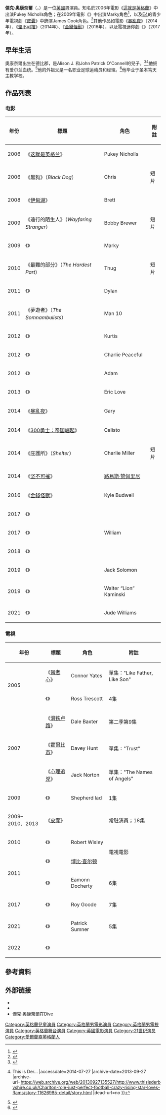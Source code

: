 {{noteTA
|G1=Show
|G2=Show
|T=zh-cn:杰克·奥康奈尔 (演员); zh-hk:積·奧干奴; zh-tw:傑克·歐康納; zh-hant:傑克·奧康奈爾 (演員);
|1=zh-cn:杰克; zh-hk:積; zh-tw:傑克; zh-hant:傑克;
|2=zh-cn:奥康奈尔; zh-hk:奧干奴; zh-tw:歐康納; zh-hant:奧康奈爾;
|3=zh-cn:电影节; zh-hk:電影節; zh-tw:影展;
|4=zh-tw:永不屈服; zh-hk:非凡生命歷; zh-cn:坚不可摧;
|5=zh-tw:300壯士：帝國崛起; zh-hk:戰狼300：帝國崛起; zh-cn:300勇士：帝国崛起;
}}
{{Infobox entertainer
| type                  = 男演員
| name                  = 傑克·歐康納
| foreignname           = {{lang|en|Jack O'Connell}}
| image                 = Jack_O%27Connell_2014_(cropped).jpg
| caption               = 歐康納出席2014年11月的《[[坚不可摧|坚不可摧]]》首映禮
| birthname             =
| birth_date            = {{birth date and age|1990|8|1}}
| birth_place           = [[英格兰|英格兰]][[德比_(英格蘭)|德比]]
| nationality           = 英國
| occupation            = 演员
| yearsactive           = 2005年至今
| baftaawards           = '''[[英国电影学院奖新星奖|新星奖]]'''<br>2015年
}}
'''傑克·奧康奈爾'''（{{lang-en|Jack O'Connell}}，{{bd|1990年|8月1日|catIdx=O}}）是一位[[英國|英國]]男演員。知名於2006年電影《[[這就是英格蘭|這就是英格蘭]]》中出演Pukey Nicholls角色；在2009年電影《{{le|哈里·布朗 (電影)|Harry Brown (film)|哈里·布朗}}》中出演Marky角色<ref>{{Cite web |url=http://www.empireonline.com/news/feed.asp?NID=24154 |title=Empireonline.com |accessdate=2014-08-18 |archive-date=2012-11-16 |archive-url=https://web.archive.org/web/20121116185002/http://www.empireonline.com/news/feed.asp?NID=24154 |dead-url=no }}</ref>，以及[[E4_(電視頻道)|E4]]的青少年電視劇《[[皮囊|皮囊]]》中飾演James Cook角色。<ref>{{cite web |url=http://www.e4.com/blog/skins-news/post/1oeekau7cvjrbgdtt0cmsg/view.e4?comments-range=6-10&anchor=comment |title=skins – fourth series just announced! – Skins news – E4.com – skins |publisher=E4.com |date=2009-03-12 |accessdate=2009-04-19 |deadurl=yes |archiveurl=https://web.archive.org/web/20090316053718/http://www.e4.com/blog/skins-news/post/1oeekau7cvjrbgdtt0cmsg/view.e4?comments-range=6-10&anchor=comment |archivedate=2009-03-16 }}</ref>其他作品如電影《[[暴亂夜|暴亂夜]]》（2014年）、《[[坚不可摧|坚不可摧]]》（2014年）、《[[金錢怪獸|金錢怪獸]]》（2016年），以及電視迷你劇《{{le|無神之境|Godless (miniseries)}}》（2017年）。

==早年生活==
奧康奈爾出生在德比郡，是Alison J. 和John Patrick O'Connell的兒子。<ref name=Independent>{{cite news| first=Shane| last=Meadows| title=The Brit pack of UK cinema| url=http://www.independent.co.uk/arts-entertainment/films/features/the-brit-pack-of-uk-cinema-445773.html| publisher=[[The_Independent|The Independent]]| accessdate=2008-11-12| location=London| date=2007-04-22| archive-date=2009-05-11| archive-url=https://web.archive.org/web/20090511032640/http://www.independent.co.uk/arts-entertainment/films/features/the-brit-pack-of-uk-cinema-445773.html| dead-url=no}}</ref><ref>{{Cite web |url=http://www.thisisderbyshire.co.uk/Charlton-role-just-perfect-football-crazy-rising-star-loves-Rams/story-11626985-detail/story.html |title=WITH a passion for football running through his veins, clinching the role of Bobby Charlton in BBC's United was a dream come true for Derby actor Jack O'Connell. {{!}} This is Der...<!-- Bot generated title --> |accessdate=2014-07-27 |archive-date=2013-09-27 |archive-url=https://web.archive.org/web/20130927135527/http://www.thisisderbyshire.co.uk/Charlton-role-just-perfect-football-crazy-rising-star-loves-Rams/story-11626985-detail/story.html |dead-url=no }}</ref>他拥有爱尔兰血统。<ref>{{Cite web |url=http://www.digitalspy.co.uk/tv/tubetalk/a308839/jack-oconnell-the-runaway.html |title=Jack O'Connell ('The Runaway') – TV Interview – Digital Spy<!-- Bot generated title --> |accessdate=2014-08-18 |archive-date=2015-09-25 |archive-url=https://web.archive.org/web/20150925005130/http://www.digitalspy.co.uk/tv/tubetalk/a308839/jack-oconnell-the-runaway.html |dead-url=no }}</ref>他的外祖父是一名职业足球运动员和经理。<ref>{{cite news | url=http://www.telegraph.co.uk/culture/tvandradio/8467276/A-moving-BBC-drama-reunites-the-Busby-Babes.html | location=London | work=The Daily Telegraph | first=Olly | last=Grant | title=A moving BBC drama reunites the Busby Babes | date=2011-04-21 | accessdate=2014-08-18 | archive-date=2020-10-23 | archive-url=https://web.archive.org/web/20201023232404/https://www.telegraph.co.uk/culture/tvandradio/8467276/A-moving-BBC-drama-reunites-the-Busby-Babes.html | dead-url=no }}</ref>他毕业于圣本笃天主教学校。

==作品列表==
===电影===
{| class="wikitable sortable"
|-
! 年份
! 標題
! 角色
! class="unsortable" | 附註
|-
| 2006
| 《[[这就是英格兰|这就是英格兰]]》
| Pukey Nicholls 
| 
|-
| 2006 
| 《黑狗》（''Black Dog''）
| Chris
| 短片
|-
| 2008
| 《[[伊甸湖|伊甸湖]]》
| Brett
|
|-
| 2009
| 《遠行的陌生人》（''Wayfaring Stranger''）
| Bobby Brewer
| 短片
|-
| 2009 
| 《{{le|哈里·布朗 (電影)|Harry Brown (film)|哈里·布朗}}》
| Marky
| 
|-
| 2010
| 《最難的部分》（''The Hardest Part''） 
| Thug
| 短片
|-
| 2011
| 《{{le|周末狂欢 (电影)|Weekender (film)|周末狂欢}}》
| Dylan
| 
|-
| 2011
| 《夢遊者》（''The Somnambulists''）
| Man 10 
| 
|-
| 2012
| 《{{le|高樓驚魂|Tower Block (film)}}》
| Kurtis
| 
|-
| 2012
| 《{{le|皮斯弗爾大兵|Private Peaceful (film)}}》
| Charlie Peaceful
| 
|-
| 2012
| 《{{le|礙事者|The Liability}}》
| Adam
| 
|-
| 2013
| 《{{le|超危險人物|Starred Up}}》
| Eric Love
| 
|-
| 2014
| 《[[暴亂夜|暴亂夜]]》
| Gary
| 
|-
| 2014
| 《[[300勇士：帝国崛起|300勇士：帝国崛起]]》
| Calisto
| 
|-
| 2014
| 《庇護所》（''Shelter''）
| Charlie Miller
| 短片
|-
| 2014
| 《[[坚不可摧|坚不可摧]]》
| [[路易斯·赞佩里尼|路易斯·赞佩里尼]]
| 
|-
| 2016
| 《[[金錢怪獸|金錢怪獸]]》
| Kyle Budwell
| 
|-
| 2017
| 《{{le|惡棍追殺令|The Man with the Iron Heart (film)}}》
| {{le|揚·庫比什|Jan Kubiš}}
| 
|-
| 2017
| 《{{le|慾望鬱金香|Tulip Fever}}》
| William
| 
|-
| 2018
| 《{{le|火的考驗 (2018年電影)|Trial by Fire (2018 film)|火的考驗}}》
| {{le|卡麥隆·托德·威靈漢|Cameron Todd Willingham}}
| 
|-
| 2019
| 《{{le|茜寶 (電影)|Seberg|茜寶}}》
| Jack Solomon
| 
|-
| 2019
| 《{{le|叢林之地|Jungleland (film)}}》
| Walter “Lion” Kaminski
| 
|-
| 2021
| 《{{le|愛在遺忘蔓延時|Little Fish (2021 film)}}》
| Jude Williams
| 
|}

===電視===
{| class="wikitable sortable"
|-
! 年份
! 標題
! 角色
! class="unsortable" | 附註
|-
| rowspan=2|2005 
| 《[[醫者心|醫者心]]》
| Connor Yates 
| 單集："Like Father, Like Son"
|-
| 《{{le|舊日火焰|The Bill}}》
| Ross Trescott 
| 4集
|-
| rowspan=3|2007 
| 《[[滑铁卢路|滑铁卢路]]》
| Dale Baxter 
| 第二季第9集
|-
| 《[[霍爾比市|霍爾比市]]》
| Davey Hunt 
| 單集："Trust"
|-
| 《[[心理追兇|心理追兇]]》
| Jack Norton
| 單集："The Names of Angels"
|-
| 2009 
| 《{{le|呼嘯山莊 (2009年電視特輯)|Wuthering Heights (2009 TV serial)|呼嘯山莊}}》
| Shepherd lad
| 1集
|-
| 2009–2010、2013
| 《[[皮囊|皮囊]]》
| {{le|詹姆斯·庫克 (皮囊)|James Cook (Skins)|詹姆斯·庫克}}
| 常駐演員；18集
|-
| 2010 
| 《{{le|潛水 (電視劇)|Dive (TV series)|潛水}}》
| Robert Wisley 
| rowspan=2| 電視電影
|-
| rowspan=2|2011 
| 《{{le|曼聯重生|United (2011 film)}}》
| [[博比·查尔顿|博比·查尔顿]] 
|-
| 《{{le|逃色情劫|The Runaway (TV series)}}》
| Eamonn Docherty
| 6集
|-
| 2017
| 《{{le|無神之境|Godless (miniseries)}}》
| Roy Goode
| 7集
|-
| 2021
| 《{{le|北海鯨夢|The North Water (miniseries)}}》
| Patrick Sumner
| 5集
|-
| 2022
| 《{{le|SAS：叛逆勇士|SAS: Rogue Heroes}}》
| {{le|帕迪·梅恩|Paddy Mayne}}
| 
|}

==參考資料==
{{reflist|30em}}

==外部链接==
* {{IMDb name|1925239}}
* {{twitter|JackO__C}}
* [http://www.bbc.co.uk/programmes/b00t1hhz  傑克·奧康奈爾在Dive] {{Wayback|url=http://www.bbc.co.uk/programmes/b00t1hhz |date=20200409135225 }}
{{英国电影学院奖新星奖}}
{{Authority control}}
{{DEFAULTSORT:Oconnell, Jack}}
[[Category:英格蘭兒童演員|Category:英格蘭兒童演員]]
[[Category:英格蘭男電影演員|Category:英格蘭男電影演員]]
[[Category:英格蘭男電視演員|Category:英格蘭男電視演員]]
[[Category:英格蘭舞台演員|Category:英格蘭舞台演員]]
[[Category:英國電影演員|Category:英國電影演員]]
[[Category:21世纪演员|Category:21世纪演员]]
[[Category:愛爾蘭裔英格蘭人|Category:愛爾蘭裔英格蘭人]]